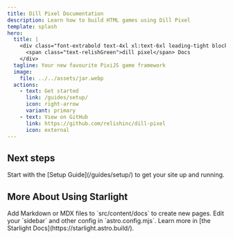 ```yaml
---
title: Dill Pixel Documentation
description: Learn how to build HTML games using Dill Pixel
template: splash
hero:
  title: |
    <div class="font-extrabold text-4xl xl:text-6xl leading-tight block">
      <span class="text-relishGreen">dill pixel</span> Docs
    </div>
  tagline: Your new favourite PixiJS game framework
  image:
    file: ../../assets/jar.webp
  actions:
    - text: Get started
      link: /guides/setup/
      icon: right-arrow
      variant: primary
    - text: View on GitHub
      link: https://github.com/relishinc/dill-pixel
      icon: external      
---
```



## Next steps

<CardGrid>
	<Card title="Read the Guides" icon="open-book">
		Start with the [Setup Guide](/guides/setup/) to get your site up and running.
	</Card>
</CardGrid>

## More About Using Starlight

<CardGrid>
  <Card title="Add new content" icon="add-document">
		Add Markdown or MDX files to `src/content/docs` to create new pages.
	</Card>
	<Card title="Configure your site" icon="setting">
		Edit your `sidebar` and other config in `astro.config.mjs`.
	</Card>
	<Card title="Read the docs" icon="open-book">
		Learn more in [the Starlight Docs](https://starlight.astro.build/).
	</Card>
</CardGrid>
